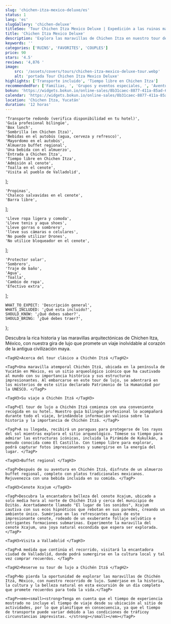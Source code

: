 ```yaml
---
slug: 'chichen-itza-mexico-deluxe/es'
status: 1
lang: 'es'
slugGallery: 'chichen-deluxe'
titleSeo: 'Tour Chichen Itza Mexico Deluxe | Expedición a las ruinas mayas de Cancún'
title: 'Chichen Itza Mexico Deluxe'
description: 'Explora las maravillas de Chichen Itza en nuestro tour de lujo. Excursión de día completo con guía profesional, cenote y visita a Valladolid.'
keywords: ''
categories: ['RUINS', 'FAVORITES', 'COUPLES']
price: 90
stars: '4.5'
reviews: '4,876 '
image:
    src: '/assets/covers/tours/chichen-itza-mexico-deluxe-tour.webp'
    alt: 'portada Tour Chichen Itza Mexico Deluxe'
highlights: ['Transporte incluido', 'Tiempo libre en Chichen Itza']
recommendedFor: ['Familias, ', 'Grupos y eventos especiales, ', 'Aventureros']
bokun: 'https://widgets.bokun.io/online-sales/8b31caec-8877-411a-85ad-682828170619/experience/796134?partialView=1'
calendar: 'https://widgets.bokun.io/online-sales/8b31caec-8877-411a-85ad-682828170619/experience-calendar/796134'
location: 'Chichen Itza, Yucatán'
duration: '12 horas'
---
```



    'Transporte redondo (verifica disponibilidad en tu hotel)',
    'Guía profesional bilingüe',
    'Box lunch',
    'Sombrilla (en Chichen Itza)',
    'Bebidas en el autobús (agua, cerveza y refresco)',
    'Mayordomo en el autobús',
    'Almuerzo buffet regional',
    'Una bebida con el almuerzo',
    'Entrada a Chichen Itza',
    'Tiempo libre en Chichen Itza',
    'Admisión al cenote',
    'Toalla en el cenote',
    'Visita al pueblo de Valladolid',
];

    'Propinas',
    'Chaleco salvavidas en el cenote',
    'Barra libre',
];

    'Lleve ropa ligera y comoda',
    'Lleve tenis y aqua shoes',
    'Lleve gorras o sombrero',
    'lleve sus cámaras o celulares',
    'No puede utilizar Drones',
    'No utilice bloqueador en el cenote',
];

    'Protector solar',
    'Sombrero',
    'Traje de baño',
    'Agua',
    'Toalla',
    'Cambio de ropa',
    'Efectivo extra',
];

    WHAT_TO_EXPECT: 'Descripción general',
    WHATS_INCLUDED: '¿Qué esta incluido?',
    SHOULD_KNOW: '¿Qué debes saber?',
    SHOULD_BRING: '¿Qué debes traer?',
};

<Accordion client:visible title={titles.WHAT_TO_EXPECT} idHash="whatToExpect">
    <TagP> Descubra la rica historia y las maravillas arquitectónicas de Chichen Itza, México, con nuestra gira de lujo que promete un viaje inolvidable al corazón de la antigua civilización maya. </TagP>

    <TagH2>Acerca del tour clásico a Chichén Itzá </TagH2>

    <TagP>Una maravilla atemporal Chichén Itzá, ubicada en la península de Yucatán en México, es un sitio arqueológico icónico que ha cautivado al mundo con su importancia histórica y sus estructuras impresionantes. Al embarcarse en este tour de lujo, se adentrará en los misterios de este sitio declarado Patrimonio de la Humanidad por la UNESCO. </TagP>

    <TagH3>Su viaje a Chichén Itzá </TagH3>

    <TagP>El tour de lujo a Chichén Itzá comienza con una conveniente recogida en su hotel. Nuestro guía bilingüe profesional lo acompañará durante todo el viaje, brindándole información valiosa sobre la historia y la importancia de Chichén Itzá. </TagP>

    <TagP>A su llegada, recibirá un paraguas para protegerse de los rayos del sol mientras explora el sitio arqueológico. Tómese su tiempo para admirar las estructuras icónicas, incluida la Pirámide de Kukulkán, a menudo conocida como El Castillo. Con tiempo libre para explorar, podrá capturar fotos impresionantes y sumergirse en la energía del lugar. </TagP>

    <TagH3>Buffet regional </TagH3>

    <TagP>Después de su aventura en Chichén Itzá, disfrute de un almuerzo buffet regional, completo con platos tradicionales mexicanos. Rejuvenezca con una bebida incluida en su comida. </TagP>

    <TagH3>Cenote Xcajum </TagH3>

    <TagP>Descubra la encantadora belleza del cenote Xcajum, ubicado a solo media hora al norte de Chichén Itzá y cerca del municipio de Dzitás. Acertadamente llamado "El lugar de los sonidos", Xcajum cautiva con sus ecos hipnóticos que rebotan en sus paredes, creando un ambiente único. Sumérjase en las refrescantes aguas de este impresionante cenote, rodeado de un exuberante follaje selvático e intrigantes formaciones submarinas. Experimente la maravilla del cenote Xcajum, una joya natural escondida que espera ser explorada. </TagP>

    <TagH3>Visita a Valladolid </TagH3>

    <TagP>A medida que continúa el recorrido, visitará la encantadora ciudad de Valladolid, donde podrá sumergirse en la cultura local y tal vez comprar recuerdos. </TagP>

    <TagH2>Reserve su tour de lujo a Chichén Itzá </TagH2>

    <TagP>No pierda la oportunidad de explorar las maravillas de Chichén Itzá, México, con nuestro recorrido de lujo. Sumérjase en la historia, la cultura y la belleza natural en esta excursión de un día completo que promete recuerdos para toda la vida.</TagP>
</Accordion>

<Accordion client:visible title={titles.WHATS_INCLUDED} idHash="whatsIncluded">
    <Inclusions includes={includes} notIncludes={notIncludes} />

    <TagP><em><small><strong>Tenga en cuenta que el tiempo de experiencia mostrado no incluye el tiempo de viaje desde su ubicación al sitio de actividades, por lo que planifique en consecuencia, ya que el tiempo de transporte puede variar debido a las condiciones de tráficoy circunstancias imprevistas. </strong></small></em></TagP>
</Accordion>

<Accordion client:visible title={titles.SHOULD_BRING} idHash="whatYouShouldBring">
    <ShouldBring shouldBring={shouldBring} />
</Accordion>

<Accordion client:visible title={titles.SHOULD_KNOW} idHash="whatYouShouldKnow">
    <ShouldKnow shouldKnow={shouldKnow} />
</Accordion>